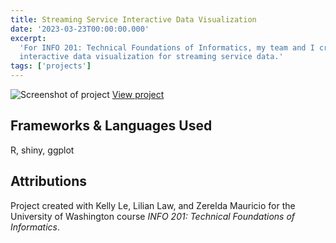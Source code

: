 ```yaml
---
title: Streaming Service Interactive Data Visualization
date: '2023-03-23T00:00:00.000'
excerpt:
  'For INFO 201: Technical Foundations of Informatics, my team and I created an
  interactive data visualization for streaming service data.'
tags: ['projects']
---
```


![Screenshot of project](/img/posts/streaming-services/1.jpeg)
[View project](https://bella-lee.shinyapps.io/info201-final-project/)

## Frameworks & Languages Used

R, shiny, ggplot

## Attributions

Project created with Kelly Le, Lilian Law, and Zerelda Mauricio for the
University of Washington course _INFO 201: Technical Foundations of
Informatics_.
